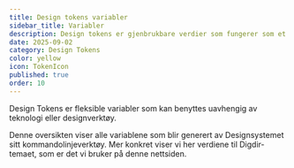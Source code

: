 ```yaml
---
title: Design tokens variabler
sidebar_title: Variabler
description: Design tokens er gjenbrukbare verdier som fungerer som et bindeleddet mellom alle flater.
date: 2025-09-02
category: Design Tokens
color: yellow
icon: TokenIcon
published: true
order: 10
---
```


Design Tokens er fleksible variabler som kan benyttes uavhengig av teknologi eller designverktøy.

Denne oversikten viser alle variablene som blir generert av Designsystemet sitt kommandolinjeverktøy. Mer konkret viser vi her verdiene til Digdir-temaet, som er det vi bruker på denne nettsiden.

<TokenList />
